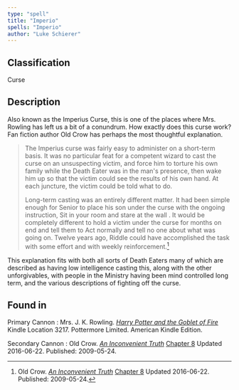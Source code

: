 ```yaml
---
type: "spell"
title: "Imperio"
spells: "Imperio"
author: "Luke Schierer"
---
```


## Classification

Curse

## Description

Also known as the Imperius Curse, this is one of the places where Mrs. Rowling
has left us a bit of a conundrum.  How exactly does this curse work?  Fan
fiction author Old Crow has perhaps the most thoughtful explanation.

> The Imperius curse was fairly easy to administer on a short-term basis. It
> was no particular feat for a competent wizard to cast the curse on an
> unsuspecting victim, and force him to torture his own family while the Death
> Eater was in the man's presence, then wake him up so that the victim could see
> the results of his own hand. At each juncture, the victim could be told what
> to do.
> 
> Long-term casting was an entirely different matter. It had been simple
> enough for Senior to place his son under the curse with the ongoing
> instruction,  Sit in your room and stare at the wall . It would be completely
> different to hold a victim under the curse for months on end and tell them to
> Act normally and tell no one about what was going on. Twelve years ago, Riddle
> could have accomplished the task with some effort and with weekly
> reinforcement.[^220924-1]

This explanation fits with both all sorts of Death Eaters many of which are
described as having low intelligence casting this, along with the other
unforgivables, with people in the Ministry having been mind controlled long
term, and the various descriptions of fighting off the curse. 

## Found in

Primary Cannon
:   Mrs. J. K. Rowling. 
    _[Harry Potter and the Goblet of Fire](https://www.librarything.com/work/113/book/203684953)_
    Kindle Location 3217. Pottermore Limited. American Kindle Edition. 

Secondary Cannon
:   Old Crow.
    _[An Inconvenient Truth](https://www.fanfiction.net/s/5084287)_
    [Chapter 8](https://www.fanfiction.net/s/5084287/8/An-Inconvenient-Truth)
    Updated 2016-06-22. Published: 2009-05-24. 

[^220924-1]: Old Crow.
    _[An Inconvenient Truth](https://www.fanfiction.net/s/5084287)_
    [Chapter 8](https://www.fanfiction.net/s/5084287/8/An-Inconvenient-Truth)
    Updated 2016-06-22. Published: 2009-05-24. 
